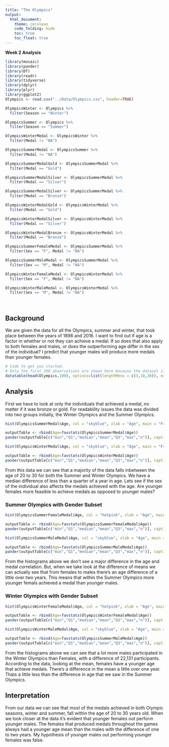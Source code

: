 ```yaml
---
title: "The Olympics"
output: 
  html_document:
    theme: cerulean
    code_folding: hide
    toc: true
    toc_float: true
---
```


**Week 2 Analysis**

```r
library(mosaic)
library(pander)
library(DT)
library(readr)
library(tidyverse)
library(dplyr)
library(plyr)
library(ggplot2)
Olympics <- read.csv("../Data/Olympics.csv", header=TRUE)
```

```r
OlympicsWinter <- Olympics %>% 
  filter(Season == "Winter")

OlympicsSummer <- Olympics %>%
  filter(Season == "Summer")

OlympicsWinterMedal <- OlympicsWinter %>% 
  filter(Medal != "NA")

OlympicsSummerMedal <- OlympicsSummer %>% 
  filter(Medal != "NA")

OlympicsSummerMedalGold <- OlympicsSummerMedal %>% 
  filter(Medal == "Gold")

OlympicsSummerMedalSilver <- OlympicsSummerMedal %>% 
  filter(Medal == "Silver")

OlympicsSummerMedalSilver <- OlympicsSummerMedal %>% 
  filter(Medal == "Bronze")

OlympicsWinterMedalGold <- OlympicsWinterMedal %>% 
  filter(Medal == "Gold")

OlympicsWinterMedalSilver <- OlympicsWinterMedal %>% 
  filter(Medal == "Silver")

OlympicsWinterMedalBronze <- OlympicsWinterMedal %>% 
  filter(Medal == "Bronze")

OlympicsSummerFemaleMedal <- OlympicsSummerMedal %>% 
  filter(Sex == "F", Medal != "NA")

OlympicsSummerMaleMedal <- OlympicsSummerMedal %>% 
  filter(Sex == "M", Medal != "NA")

OlympicsWinterFemaleMedal <- OlympicsWinterMedal %>% 
  filter(Sex == "F", Medal != "NA")

OlympicsWinterMaleMedal <- OlympicsWinterMedal %>% 
  filter(Sex == "M", Medal != "NA")
```


<br />

## Background

We are given the data for all the Olympics, summer and winter, that took place between the years of 1898 and 2016. I want to find out if age is a factor in whether or not they can achieve a medal. If so does that also apply to both females and males, or does the outperforming age differ in the sex of the individual? I predict that younger males will produce more medals than younger females.



```r
# Code to get you started. 
# Only the first 100 observations are shown here because the dataset is really too big to show all of it in a markdown file.
datatable(head(Olympics,100), options=list(lengthMenu = c(3,10,30)), extensions="Responsive")
```


## Analysis

First we have to look at only the individuals that achieved a medal, no matter if it was bronze or gold. For readability issues the data was divided into two groups initially, the Winter Olympics and the Summer Olympics.

```r
hist(OlympicsSummerMedal$Age, col = "skyblue", xlab = "Age", main = "Frequency of Medals Based on Age (Summer Olympics)")

outputTable <- rbind(Age=favstats(OlympicsSummerMedal$Age))
pander(outputTable[c("min","Q1","median","mean","Q3","max","n")], caption="Medals Based on Age for the Summer Olympics")

hist(OlympicsWinterMedal$Age, col = "skyblue", xlab = "Age", main = "Frequency of Medals Based on Age (Winter Olympics)")

outputTable <- rbind(Age=favstats(OlympicsWinterMedal$Age))
pander(outputTable[c("min","Q1","median","mean","Q3","max","n")], caption="Medals Based on Age for the Winter Olympics")
```

From this data we can see that a majority of the data falls inbetween the age of 20 to 30 for both the Summer and Winter Olympics. We have a median difference of less than a quarter of a year in age. Lets see if the sex of the individual also affects the medals achieved with the age. Are younger females more feasible to achieve medals as opposed to younger males?


### Summer Olympics with Gender Subset

```r
hist(OlympicsSummerFemaleMedal$Age, col = "hotpink", xlab = "Age", main = "Frequency of Medals in Females Based on Age (Summer Olympics")

outputTable <- rbind(Age=favstats(OlympicsSummerFemaleMedal$Age))
pander(outputTable[c("min","Q1","median","mean","Q3","max","n")], caption="Medals Based on Age for Females in the Summer Olympics")

hist(OlympicsSummerMaleMedal$Age, col = "skyblue", xlab = "Age", main = "Frequency of Medals in Males Based on Age (Summer Olympics")

outputTable <- rbind(Age=favstats(OlympicsSummerMaleMedal$Age))
pander(outputTable[c("min","Q1","median","mean","Q3","max","n")], caption="Medals Based on Age for Males in the Summer Olympics")
```

From the histograms above we don't see a major difference in the age and medal correlation. But, when we take look at the difference of means we can actually see that from females to males there's an age difference of a little over two years. This means that within the Summer Olympics more younger femals achieved a medal than younger males.

### Winter Olympics with Gender Subset

```r
hist(OlympicsWinterFemaleMedal$Age, col = "hotpink", xlab = "Age", main = "Frequency of Medals in Females Based on Age (Winter Olympics)")

outputTable <- rbind(Age=favstats(OlympicsWinterFemaleMedal$Age))
pander(outputTable[c("min","Q1","median","mean","Q3","max","n")], caption="Medals Based on Age for Females in the Winter Olympics")

hist(OlympicsWinterMaleMedal$Age, col = "skyblue", xlab = "Age", main = "Frequency of Medals in Males Based on Age (Winter Olympics)")

outputTable <- rbind(Age=favstats(OlympicsSummerMaleMedal$Age))
pander(outputTable[c("min","Q1","median","mean","Q3","max","n")], caption="Medals Based on Age for Males in the Winter Olympics")
```

From the histograms above we can see that a lot more males participated in the Winter Olympics than Females, with a difference of 22,131 participants. According to the data, looking at the mean, females have a younger age that achieve medals. There's a difference in the mean a little over one year. Thats a little less than the difference in age that we saw in the Summer Olympics.

## Interpretation

From our data we can see that most of the medals achieved in both Olympic seasons, winter and summer, fall within the age of 20 to 30 years old. When we look closer at the data it's evident that younger females out perform younger males. The females that produced medals throughout the games always had a younger age mean than the males with the difference of one to two years. My hypothesis of younger males out performing younger females was false.

[^1]: Note that Stephanie is a fictional character who is based on real experiences of many faculty and staff here at BYU-Idaho.
